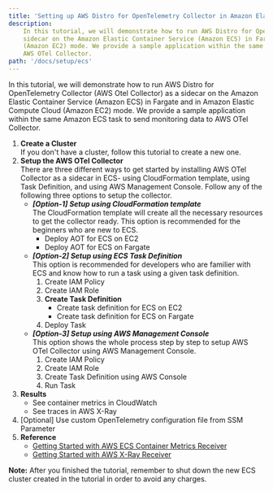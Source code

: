 ```yaml
---
title: 'Setting up AWS Distro for OpenTelemetry Collector in Amazon Elastic Container Service'
description:
    In this tutorial, we will demonstrate how to run AWS Distro for OpenTelemetry Collector (AWS Otel Collector) as a
    sidecar on the Amazon Elastic Container Service (Amazon ECS) in Fargate and in Amazon Elastic Compute Cloud
    (Amazon EC2) mode. We provide a sample application within the same Amazon ECS task to send monitoring data to
    AWS OTel Collector.
path: '/docs/setup/ecs'
---
```



In this tutorial, we will demonstrate how to run AWS Distro for OpenTelemetry Collector (AWS Otel Collector) as a
sidecar on the Amazon Elastic Container Service (Amazon ECS) in Fargate and in Amazon Elastic Compute Cloud
(Amazon EC2) mode. We provide a sample application within the same Amazon ECS task to send monitoring data to AWS
OTel Collector.

<SectionSeparator />

1. **Create a Cluster**<br/>
    If you don't have a cluster, follow this <Link to="/docs/setup/ecs/create-cluster">tutorial</Link> to create a new one.
1. **Setup the AWS OTel Collector**<br/>
    There are three different ways to get started by installing AWS OTel Collector as a sidecar in ECS- using CloudFormation template, using Task 
    Definition, and using AWS Management Console. Follow any of the following three options to setup the collector.
    * ***[Option-1] Setup using CloudFormation template***<br/>
        The CloudFormation template will create all the necessary resources to get the collector ready. This option is recommended for the beginners 
        who are new to ECS.
        - <Link to="/docs/setup/ecs/cfn-for-ecs-ec2">Deploy AOT for ECS on EC2</Link>
        - <Link to="/docs/setup/ecs/cfn-for-ecs-fargate">Deploy AOT for ECS on Fargate</Link> 
    * ***[Option-2] Setup using ECS Task Definition***<br/>
        This option is recommended for developers who are familier with ECS and know how to run a task using a given task definition.
        1. <Link to="/docs/setup/ecs/create-iam-policy">Create IAM Policy</Link> 
        1. <Link to="/docs/setup/ecs/create-iam-role">Create IAM Role</Link> 
        1. **Create Task Definition**
            * <Link to="/docs/setup/ecs/task-definition-for-ecs-ec2">Create task definition for ECS on EC2</Link>  
            * <Link to="/docs/setup/ecs/task-definition-for-ecs-fargate">Create task definition for ECS on Fargate</Link>  
        1. <Link to="/docs/setup/ecs/run-task">Deploy Task</Link>  
    * ***[Option-3] Setup using AWS Management Console***<br/>
        This option shows the whole process step by step to setup AWS OTel Collector using AWS Management Console. 
        1. <Link to="/docs/setup/ecs/create-iam-policy">Create IAM Policy</Link> 
        1. <Link to="/docs/setup/ecs/create-iam-role">Create IAM Role</Link> 
        1. <Link to="/docs/setup/ecs/create-task-definition-console">Create Task Definition using AWS Console</Link> 
        1. <Link to="/docs/setup/ecs/run-task">Run Task</Link>  
1. **Results**<br/>
    * <Link to="/docs/setup/ecs/results-metrics">See container metrics in CloudWatch</Link> 
    * <Link to="/docs/setup/ecs/results-traces">See traces in AWS X-Ray</Link> 
1. <Link to="/docs/setup/ecs/config-through-ssm">[Optional] Use custom OpenTelemetry configuration file from SSM Parameter</Link> 
1. **Reference**<br/>
    * [Getting Started with AWS ECS Container Metrics Receiver](https://aws-otel.github.io/docs/components/ecs-metrics-receiver)
    * [Getting Started with AWS X-Ray Receiver](https://aws-otel.github.io/docs/components/x-ray-receiver)

**Note:**
After you finished the tutorial, remember to shut down the new ECS cluster created in the tutorial in order to avoid any charges.


